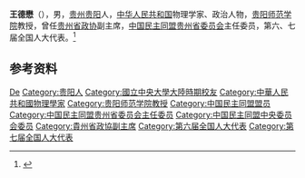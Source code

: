 {{Otheruses|other=名为王德懋的其他人物|王德懋}}

'''王德懋'''（{{bd|1921年|}}），男，[[贵州|贵州]][[贵阳|贵阳]]人，[[中华人民共和国|中华人民共和国]]物理学家、政治人物，[[贵阳师范学院|贵阳师范学院]]教授，曾任[[贵州省政协|贵州省政协]]副主席，[[中国民主同盟贵州省委员会|中国民主同盟贵州省委员会]]主任委员，第六、七届全国人大代表。<ref>{{Cite book|title=贵州百科全书|author=孙淦, 庹文升, 何仁仲主编|publisher=中国大百科全书出版社|year=2005|isbn=9787500074069|location=贵阳|pages=}}</ref>

== 参考资料 ==
{{reflist}}

{{中国人物小作品}}

{{Authority control}}
{{DEFAULTSORT:Wang王}}
[[Category:王姓|De]]
[[Category:贵阳人|Category:贵阳人]]
[[Category:國立中央大學大陸時期校友|Category:國立中央大學大陸時期校友]]
[[Category:中華人民共和國物理學家|Category:中華人民共和國物理學家]]
[[Category:贵阳师范学院教授|Category:贵阳师范学院教授]]
[[Category:中国民主同盟盟员|Category:中国民主同盟盟员]]
[[Category:中国民主同盟贵州省委员会主任委员|Category:中国民主同盟贵州省委员会主任委员]]
[[Category:中国民主同盟中央委员会委员|Category:中国民主同盟中央委员会委员]]
[[Category:貴州省政協副主席|Category:貴州省政協副主席]]
[[Category:第六届全国人大代表|Category:第六届全国人大代表]]
[[Category:第七届全国人大代表|Category:第七届全国人大代表]]
